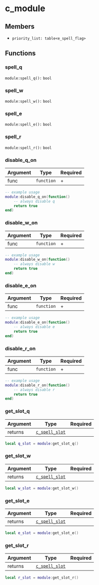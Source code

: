 # c_module

## Members

- `priority_list: table<e_spell_flag>`

## Functions

### spell_q

`module:spell_q():` `bool`

### spell_w

`module:spell_w():` `bool`

### spell_e

`module:spell_e():` `bool`

### spell_r

`module:spell_r():` `bool`

### disable_q_on

| Argument | Type       | Required |
| -------- | ---------- | -------- |
| func     | `function` | +        |

```lua
-- example usage
module:disable_q_on(function()
    -- always disable q
    return true
end)
```

### disable_w_on

| Argument | Type       | Required |
| -------- | ---------- | -------- |
| func     | `function` | +        |

```lua
-- example usage
module:disable_w_on(function()
    -- always disable w
    return true
end)
```

### disable_e_on

| Argument | Type       | Required |
| -------- | ---------- | -------- |
| func     | `function` | +        |

```lua
-- example usage
module:disable_e_on(function()
    -- always disable e
    return true
end)
```

### disable_r_on

| Argument | Type       | Required |
| -------- | ---------- | -------- |
| func     | `function` | +        |

```lua
-- example usage
module:disable_r_on(function()
    -- always disable r
    return true
end)
```

### get_slot_q

| Argument | Type                                             | Required |
| -------- | ------------------------------------------------ | -------- |
| returns  | [`c_spell_slot`](/classes/c_object/c_spell_slot) |          |

```lua
local q_slot = module:get_slot_q()
```

### get_slot_w

| Argument | Type                                             | Required |
| -------- | ------------------------------------------------ | -------- |
| returns  | [`c_spell_slot`](/classes/c_object/c_spell_slot) |          |

```lua
local w_slot = module:get_slot_w()
```

### get_slot_e

| Argument | Type                                             | Required |
| -------- | ------------------------------------------------ | -------- |
| returns  | [`c_spell_slot`](/classes/c_object/c_spell_slot) |          |

```lua
local e_slot = module:get_slot_e()
```

### get_slot_r

| Argument | Type                                             | Required |
| -------- | ------------------------------------------------ | -------- |
| returns  | [`c_spell_slot`](/classes/c_object/c_spell_slot) |          |

```lua
local r_slot = module:get_slot_r()
```
